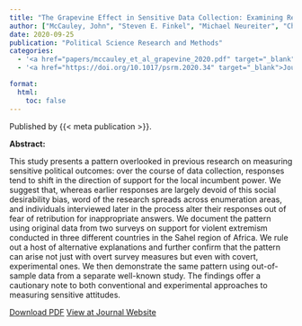 ```yaml
---
title: "The Grapevine Effect in Sensitive Data Collection: Examining Response Patterns in Support for Violent Extremism"
author: ["McCauley, John", "Steven E. Finkel", "Michael Neureiter", "Christopher Belasco"]
date: 2020-09-25
publication: "Political Science Research and Methods"
categories:
  - '<a href="papers/mccauley_et_al_grapevine_2020.pdf" target="_blank">PDF</a>'
  - '<a href="https://doi.org/10.1017/psrm.2020.34" target="_blank">Journal</a>'

format:
  html:
    toc: false
---
```


Published by {{< meta publication >}}.

**Abstract:**

::: justify-text
This study presents a pattern overlooked in previous research on measuring sensitive political outcomes: over the course of data collection, responses tend to shift in the direction of support for the local incumbent power. We suggest that, whereas earlier responses are largely devoid of this social desirability bias, word of the research spreads across enumeration areas, and individuals interviewed later in the process alter their responses out of fear of retribution for inappropriate answers. We document the pattern using original data from two surveys on support for violent extremism conducted in three different countries in the Sahel region of Africa. We rule out a host of alternative explanations and further confirm that the pattern can arise not just with overt survey measures but even with covert, experimental ones. We then demonstrate the same pattern using out-of-sample data from a separate well-known study. The findings offer a cautionary note to both conventional and experimental approaches to measuring sensitive attitudes.
:::

[Download PDF](papers/mccauley_et_al_grapevine_2020.pdf){.btn .btn-outline-success target="_blank"} [View at Journal Website](https://doi.org/10.1017/psrm.2020.34){.btn .btn-outline-success target="_blank"}
